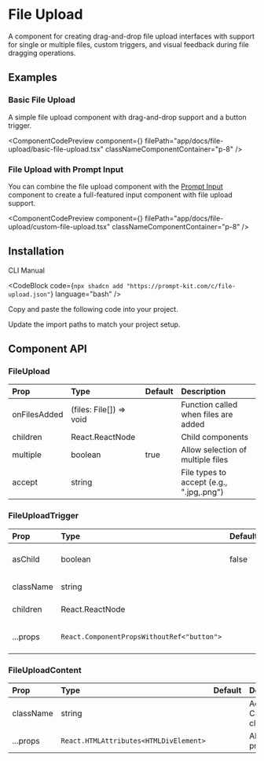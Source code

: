 
# File Upload

A component for creating drag-and-drop file upload interfaces with support for single or multiple files, custom triggers, and visual feedback during file dragging operations.

## Examples

### Basic File Upload

A simple file upload component with drag-and-drop support and a button trigger.

<ComponentCodePreview
  component={<BasicFileUpload />}
  filePath="app/docs/file-upload/basic-file-upload.tsx"
  classNameComponentContainer="p-8"
/>

### File Upload with Prompt Input

You can combine the file upload component with the [Prompt Input](/docs/prompt-input) component to create a full-featured input component with file upload support.

<ComponentCodePreview
  component={<CustomFileUpload />}
  filePath="app/docs/file-upload/custom-file-upload.tsx"
  classNameComponentContainer="p-8"
/>

## Installation

<Tabs defaultValue="cli">

<TabsList>
  <TabsTrigger value="cli">CLI</TabsTrigger>
  <TabsTrigger value="manual">Manual</TabsTrigger>
</TabsList>

<TabsContent value="cli">

<CodeBlock
  code={`npx shadcn add "https://prompt-kit.com/c/file-upload.json"`}
  language="bash"
/>

</TabsContent>

<TabsContent value="manual">

<Steps>

<Step>Copy and paste the following code into your project.</Step>

<CodeBlock filePath="components/prompt-kit/file-upload.tsx" language="tsx" />

<Step>Update the import paths to match your project setup.</Step>

</Steps>

</TabsContent>

</Tabs>

## Component API

### FileUpload

| Prop         | Type                    | Default | Description                              |
| :----------- | :---------------------- | :------ | :--------------------------------------- |
| onFilesAdded | (files: File[]) => void |         | Function called when files are added     |
| children     | React.ReactNode         |         | Child components                         |
| multiple     | boolean                 | true    | Allow selection of multiple files        |
| accept       | string                  |         | File types to accept (e.g., ".jpg,.png") |

### FileUploadTrigger

| Prop      | Type                                       | Default | Description                      |
| :-------- | :----------------------------------------- | :------ | :------------------------------- |
| asChild   | boolean                                    | false   | Use child element as the trigger |
| className | string                                     |         | Additional CSS classes           |
| children  | React.ReactNode                            |         | Child components                 |
| ...props  | `React.ComponentPropsWithoutRef<"button">` |         | All other button props           |

### FileUploadContent

| Prop      | Type                                   | Default | Description            |
| :-------- | :------------------------------------- | :------ | :--------------------- |
| className | string                                 |         | Additional CSS classes |
| ...props  | `React.HTMLAttributes<HTMLDivElement>` |         | All other div props    |
